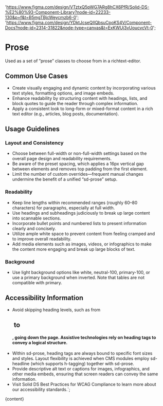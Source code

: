 

  'https://www.figma.com/design/VTztxQ5pWG7ARg8hCX6PfR/Solid-DS-%E2%80%93-Component-Library?node-id=22233-130&p=f&t=B5mgTBjcWeycmzb6-0';
  'https://www.figma.com/design/YDktJcseQIIQbsuCpoKS4V/Component-Docs?node-id=2314-31822&node-type=canvas&t=ExKWUj3vUoucvcVt-0';

# Prose

Used as a set of ”prose” classes to choose from in a richtext-editor.

<DefaultStory />

<DocumentationLinks storybookLink="${storybookLink}" figmaLibrary="${figmaLibrary}" figmaDocs="${figmaDocs}" />

## Common Use Cases

- Create visually engaging and dynamic content by incorporating various text styles, formatting options, and image embeds.
- Enhance readability by structuring content with headings, lists, and block quotes to guide the reader through complex information.
- Apply a consistent look to long-form or mixed-format content in a rich text editor (e.g., articles, blog posts, documentation).

## Usage Guidelines

### Layout and Consistency

- Choose between full-width or non-full-width settings based on the overall page design and readability requirements.
- Be aware of the preset spacing, which applies a 16px vertical gap between elements and removes top padding from the first element.
- Limit the number of custom overrides—frequent manual changes undermine the benefit of a unified “sd-prose” setup.

### Readability

- Keep line lengths within recommended ranges (roughly 60–80 characters) for paragraphs, especially at full width.
- Use headings and subheadings judiciously to break up large content into scannable sections.
- Incorporate bullet points and numbered lists to present information clearly and concisely.
- Utilize ample white space to prevent content from feeling cramped and to improve overall readability.
- Add media elements such as images, videos, or infographics to make the content more engaging and break up large blocks of text.

### Background

- Use light background options like white, neutral-100, primary-100, or use a primary background when inverted. Note that tables are not compatible with primary.

## Accessibility Information

- Avoid skipping heading levels, such as from <h2> to <h4>, going down the page. Assistive technologies rely on heading tags to convey a logical structure.
- Within sd-prose, heading tags are always bound to specific font sizes and styles. Layout flexibility is achieved when CMS modules employ sd-headline (which supports h-tagging) together with sd-prose.
- Provide descriptive alt text or captions for images, infographics, and other media embeds, ensuring that screen readers can convey the same information.
- Visit <sd-link href="https://www.figma.com/design/YDktJcseQIIQbsuCpoKS4V/Component-Docs?node-id=10708-5011&t=Z1FxSGWkmXG5r5sw-4" target="_blank">Solid DS Best Practices for WCAG Compliance</sd-link> to learn more about our accessibility standards.`;

<Meta title="Styles/sd-prose/Overview" />

<OverviewFormatter story={ProseStories.Default}>{content}</OverviewFormatter>
